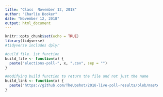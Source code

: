 ```yaml
---
title: "Class  November 12, 2018"
author: "Charlie Booker"
date: "November 12, 2018"
output: html_document
---
```


```r
knitr::opts_chunk$set(echo = TRUE)
library(tidyverse)
#tidyverse includes dplyr
```


```r
#build file. 1st function
build_file <- function(x) {
  paste("elections-poll-", x, ".csv", sep = "")
}
```


```r
#modifying build function to return the file and not just the name
build_link <- function(x) {
  paste("https://github.com/TheUpshot/2018-live-poll-results/blob/master/data/elections-poll-", x, ".csv", sep = "")
}
```

